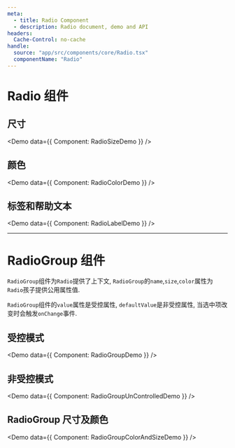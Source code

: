 ```yaml
---
meta:
  - title: Radio Component
  - description: Radio document, demo and API
headers:
  Cache-Control: no-cache
handle:
  source: "app/src/components/core/Radio.tsx"
  componentName: "Radio"
---
```



# Radio 组件

## 尺寸

<Demo data={{ Component: RadioSizeDemo }} />

## 颜色

<Demo data={{ Component: RadioColorDemo }} />

## 标签和帮助文本

<Demo data={{ Component: RadioLabelDemo }} />

---

# RadioGroup 组件

`RadioGroup`组件为`Radio`提供了上下文, `RadioGroup`的`name`,`size`,`color`属性为`Radio`孩子提供公用属性值.

`RadioGroup`组件的`value`属性是受控属性, `defaultValue`是非受控属性, 当选中项改变时会触发`onChange`事件.

## 受控模式

<Demo data={{ Component: RadioGroupDemo }} />

## 非受控模式

<Demo data={{ Component: RadioGroupUnControlledDemo }} />

## RadioGroup 尺寸及颜色

<Demo data={{ Component: RadioGroupColorAndSizeDemo }} />
